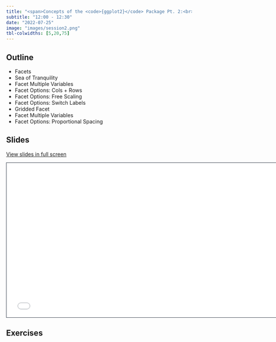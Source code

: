 ```yaml
---
title: "<span>Concepts of the <code>{ggplot2}</code> Package Pt. 2:<br><span style='font-weight:500;'>Facets, Scales, and Coordinate System</span></span>"
subtitle: "12:00 - 12:30"
date: "2022-07-25"
image: "images/session2.png"
tbl-colwidths: [5,20,75]
---
```


## Outline

-   Facets
-   Sea of Tranquility
-   Facet Multiple Variables
-   Facet Options: Cols + Rows
-   Facet Options: Free Scaling
-   Facet Options: Switch Labels
-   Gridded Facet
-   Facet Multiple Variables
-   Facet Options: Proportional Spacing

## Slides

[View slides in full screen](../materials/03_concepts_pt2.html)

```{=html}
<iframe class="slide-deck" src="../materials/03_concepts_pt2.html" height="420" width="747" style="border: 1px solid #2e3846;"></iframe>
```
## Exercises

::: {#exercises}
:::

